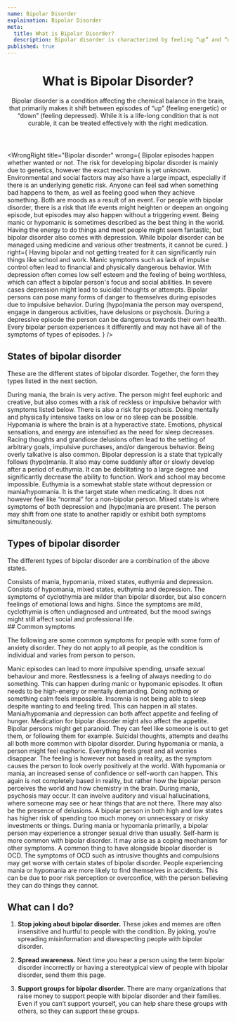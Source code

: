 ```yaml
---
name: Bipolar Disorder
explaination: Bipolar Disorder
meta:
  title: What is Bipolar Disorder?
  description: Bipolar disorder is characterized by feeling “up” and “down” in episodes. Learn more here.
published: true
---
```


<PreviewBanner googleDocUrl="https://docs.google.com/document/d/1vN_2cJPuPJISuyznDwKSrmxDLd2NBNNneTtLi98h5VM/edit?usp=sharing" />

<Header>

# What is Bipolar Disorder?

Bipolar disorder is a condition affecting the chemical balance in the brain, that primarily makes it shift between episodes of “up” (feeling energetic) or “down” (feeling depressed). While it is a life-long condition that is not curable, it can be treated effectively with the right medication.

</Header>

<Main>

<WrongRight
  title="Bipolar disorder"
  wrong={
    <Definition>
      <DefinitionItem summary="A choice">
        Bipolar episodes happen whether wanted or not. The risk for developing bipolar
        disorder is mainly due to genetics, however the exact mechanism is yet unknown.
        Environmental and social factors may also have a large impact, especially if there
        is an underlying genetic risk.
      </DefinitionItem>
      <DefinitionItem summary="Always based on what happens in the surrounding environment">
        Anyone can feel sad when something bad happens to them, as well as feeling good
        when they achieve something. Both are moods as a result of an event. For people
        with bipolar disorder, there is a risk that life events might heighten or deepen
        an ongoing episode, but episodes may also happen without a triggering event.
      </DefinitionItem>
      <DefinitionItem summary="Fun">
        Being manic or hypomanic is sometimes described as the best thing in the world.
        Having the energy to do things and meet people might seem fantastic, but bipolar
        disorder also comes with depression.
      </DefinitionItem>
      <DefinitionItem summary="Curable">
        While bipolar disorder can be managed using medicine and various other treatments,
        it cannot be cured.
      </DefinitionItem>
    </Definition>
  }
  right={
    <Definition>
      <DefinitionItem summary="Debilitating">
        Having bipolar and not getting treated for it can significantly ruin things like
        school and work. Manic symptoms such as lack of impulse control often lead to
        financial and physically dangerous behavior. With depression often comes low self
        esteem and the feeling of being worthless, which can affect a bipolar person's
        focus and social abilities. In severe cases depression might lead to suicidal
        thoughts or attempts.
      </DefinitionItem>
      <DefinitionItem summary="Dangerous">
        Bipolar persons can pose many forms of danger to themselves during episodes due to
        impulsive behavior. During (hypo)mania the person may overspend, engage in
        dangerous activities, have delusions or psychosis. During a depressive episode the
        person can be dangerous towards their own health.
      </DefinitionItem>
      <DefinitionItem summary="Individual">
        Every bipolar person experiences it differently and may not have all of the
        symptoms of types of episodes.
      </DefinitionItem>
    </Definition>
  }
/>

<Section>

## States of bipolar disorder

These are the different states of bipolar disorder. Together, the form they types listed in the next section.

<Definition>
  <DefinitionItem summary="Mania">
    During mania, the brain is very active. The person might feel euphoric and creative,
    but also comes with a risk of reckless or impulsive behavior with symptoms listed
    below. There is also a risk for psychosis. Doing mentally and physically intensive
    tasks on low or no sleep can be possible.
  </DefinitionItem>
  <DefinitionItem summary="Hypomania">
    Hypomania is where the brain is at a hyperactive state. Emotions, physical sensations,
    and energy are intensified as the need for sleep decreases. Racing thoughts and
    grandiose delusions often lead to the setting of arbitrary goals, impulsive purchases,
    and/or dangerous behavior. Being overly talkative is also common.
  </DefinitionItem>
  <DefinitionItem summary="Depression">
    Bipolar depression is a state that typically follows (hypo)mania. It also may come
    suddenly after or slowly develop after a period of euthymia. It can be debilitating to
    a large degree and significantly decrease the ability to function. Work and school may
    become impossible.
  </DefinitionItem>
  <DefinitionItem summary="Euthymia">
    Euthymia is a somewhat stable state without depression or mania/hypomania. It is the
    target state when medicating. It does not however feel like “normal” for a non-bipolar
    person.
  </DefinitionItem>
  <DefinitionItem summary="Mixed states">
    Mixed state is where symptoms of both depression and (hypo)mania are present. The
    person may shift from one state to another rapidly or exhibit both symptoms
    simultaneously.
  </DefinitionItem>
</Definition>

</Section>

<Section>

## Types of bipolar disorder

The different types of bipolar disorder are a combination of the above states.

<Definition>
  <DefinitionItem summary="Bipolar 1">
    Consists of mania, hypomania, mixed states, euthymia and depression.
  </DefinitionItem>
  <DefinitionItem summary="Bipolar 2">
    Consists of hypomania, mixed states, euthymia and depression.
  </DefinitionItem>
  <DefinitionItem summary="Cyclothymia">
    The symptoms of cyclothymia are milder than bipolar disorder, but also concern
    feelings of emotional lows and highs. Since the symptoms are mild, cyclothymia is
    often undiagnosed and untreated, but the mood swings might still affect social and
    professional life.
  </DefinitionItem>
</Definition>

</Section>

<Section>
## Common symptoms

The following are some common symptoms for people with some form of anxiety disorder. They do not apply to all people, as the condition is individual and varies from person to person.

<Definition>
  <DefinitionItem summary="Impulsivity">
    Manic episodes can lead to more impulsive spending, unsafe sexual behaviour and more.
  </DefinitionItem>
    <DefinitionItem summary="Restlessness">
    Restlessness is a feeling of always needing to do something. This can happen during manic or hypomanic episodes.  It often needs to be high-energy or mentally demanding. Doing nothing or something calm feels impossible.
  </DefinitionItem>
    <DefinitionItem summary="Insomnia">
    Insomnia is not being able to sleep despite wanting to and feeling tired. This can happen in all states.
  </DefinitionItem>
    <DefinitionItem summary="Eating too much or too little">
    Mania/hypomania and depression can both affect appetite and feeling of hunger. Medication for bipolar disorder might also affect the appetite.
  </DefinitionItem>
    <DefinitionItem summary="Paranoia">
    Bipolar persons might get paranoid. They can feel like someone is out to get them, or following them for example.
  </DefinitionItem>
    <DefinitionItem summary="Suicidal thoughts">
    Suicidal thoughts, attempts and deaths all both more common with bipolar disorder.
  </DefinitionItem>
    <DefinitionItem summary="Euphoria">
    During hypomania or mania, a person might feel euphoric. Everything feels great and all worries disappear. The feeling is however not based in reality, as the symptom causes the person to look overly positively at the world. 
  </DefinitionItem>
    <DefinitionItem summary="Overconfidence">
    With hypomania or mania, an increased sense of confidence or self-worth can happen. This again is not completely based in reality, but rather how the bipolar person perceives the world and how chemistry in the brain.
  </DefinitionItem>
    <DefinitionItem summary="Psychosis">
    During mania, psychosis may occur. It can involve auditory and visual hallucinations, where someone may see or hear things that are not there. There may also be the presence of delusions.
  </DefinitionItem>
    <DefinitionItem summary="Gambling or overspending">
    A bipolar person in both high and low states has higher risk of spending too much money on unnecessary or risky investments or things.
  </DefinitionItem>
    <DefinitionItem summary="Hypersexuality">
    During mania or hypomania primarily, a bipolar person may experience a stronger sexual drive than usually.
  </DefinitionItem>
    <DefinitionItem summary="Self-harm">
    Self-harm is more common with bipolar disorder. It may arise as a coping mechanism for other symptoms.
  </DefinitionItem>
    <DefinitionItem summary="Intrusive thoughts">
    A common thing to have alongside bipolar disorder is OCD. The symptoms of OCD such as intrusive thoughts and compulsions may get worse with certain states of bipolar disorder.
  </DefinitionItem>
    <DefinitionItem summary="Prone to accidents">
    People experiencing mania or hypomania are more likely to find themselves in accidents. This can be due to poor risk perception or overconfice, with the person believing they can do things they cannot.
  </DefinitionItem>
</Definition>
</Section>

<Section>

## What can I do?

1. **Stop joking about bipolar disorder.** These jokes and memes are often insensitive and hurtful to people with the condition. By joking, you’re spreading misinformation and disrespecting people with bipolar disorder.

2. **Spread awareness.** Next time you hear a person using the term bipolar disorder incorrectly or having a stereotypical view of people with bipolar disorder, send them this page.

3. **Support groups for bipolar disorder.** There are many organizations that raise money to support people with bipolar disorder and their families. Even if you can’t support yourself, you can help share these groups with others, so they can support these groups.

</Section>

</Main>

